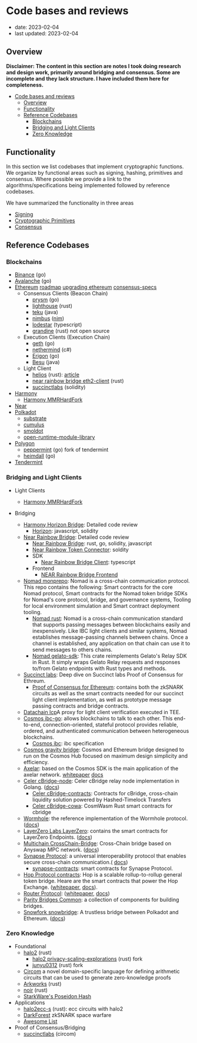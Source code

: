 # Code bases and reviews

- date: 2023-02-04
- last updated: 2023-02-04

## Overview

**Disclaimer: The content in this section are notes I took doing research and design work, primarily around bridging and consensus. Some are incomplete and they lack structure. I have included them here for completeness.**

- [Code bases and reviews](#code-bases-and-reviews)
  - [Overview](#overview)
  - [Functionality](#functionality)
  - [Reference Codebases](#reference-codebases)
    - [Blockchains](#blockchains)
    - [Bridging and Light Clients](#bridging-and-light-clients)
    - [Zero Knowledge](#zero-knowledge)

## Functionality

In this section we list codebases that implement cryptographic functions. We organize by functional areas such as signing, hashing, primitives and consensus. Where possible we provide a link to the algorithms/specifications being implemented followed by reference codebases.

We have summarized the functionality in three areas

- [Signing](../primitives/signatures.md)
- [Cryptographic Primitives](../primitives/primitives.md)
- [Consensus](../chains/intro.md)

## Reference Codebases

### Blockchains

- [Binance](https://github.com/bnb-chain/bsc) (go)
- [Avalanche](https://github.com/ava-labs/avalanchego) (go)
- [Ethereum](https://clientdiversity.org/#distribution) [roadmap](https://notes.ethereum.org/@domothy/roadmap) [upgrading ethereum](https://eth2book.info/bellatrix/contents/) [consensus-specs](https://github.com/ethereum/consensus-specs)
  - Consensus Clients (Beacon Chain)
    - [prysm](https://github.com/prysmaticlabs/prysm) (go)
    - [lighthouse](https://github.com/sigp/lighthouse/) (rust)
    - [teku](https://github.com/ConsenSys/teku) (java)
    - [nimbus](https://github.com/status-im/nimbus-eth2) ([nim](https://nim-lang.org/))
    - [lodestar](https://github.com/ChainSafe/lodestar) (typescript)
    - [grandine](https://github.com/sifraitech/grandine) (rust) not open source
  - Execution Clients (Execution Chain)
    - [geth](https://github.com/ethereum/go-ethereum) (go)
    - [nethermind](https://github.com/NethermindEth/nethermind) (c#)
    - [Erigon](https://github.com/ledgerwatch/erigon) (go)
    - [Besu](https://github.com/hyperledger/besu) (java)
  - Light Client
    - [helios](https://github.com/a16z/helios) (rust): [article](https://a16zcrypto.com/building-helios-ethereum-light-client/)
    - [near rainbow bridge eth2-client](https://github.com/aurora-is-near/rainbow-bridge/tree/master/contracts/near/eth2-client) (rust)
    - [succinctlabs](https://github.com/succinctlabs/eth-proof-of-consensus/tree/main/contracts/src/lightclient) (solidity)
- [Harmony](https://github.com/harmony-one/harmony)
  - [Harmony MMRHardFork](https://github.com/peekpi/harmony/tree/mmrHardfork)
- [Near](https://github.com/near/nearcore)
- [Polkadot](https://github.com/orgs/paritytech/repositories)
  - [substrate](https://github.com/paritytech/substrate)
  - [cumulus](https://github.com/paritytech/cumulus)
  - [smoldot](https://github.com/smol-dot/smoldot)
  - [open-runtime-module-library](https://github.com/open-web3-stack/open-runtime-module-library)
- [Polygon](https://github.com/maticnetwork)
  - [peppermint](https://github.com/maticnetwork/tendermint/tree/peppermint) (go) fork of tendermint
  - [heimdall](https://github.com/maticnetwork/heimdall) (go)
- [Tendermint](https://github.com/tendermint/tendermint)

### Bridging and Light Clients

- Light Clients
  - [Harmony MMRHardFork](https://github.com/peekpi/harmony/tree/mmrHardfork)

- Bridging
  - [Harmony Horizon Bridge](./Horizon.md): Detailed code review
    - [Horizon](https://github.com/johnwhitton/horizon/tree/refactorV2): javascript, solidity
  - [Near Rainbow Bridge](./ethereum-near.md): Detailed code review
    - [Near Rainbow Bridge](https://github.com/aurora-is-near/rainbow-bridge): rust, go, solidity, javascript
    - [Near Rainbow Token Connector](https://github.com/aurora-is-near/rainbow-token-connector): soldity
    - SDK
      - [Near Rainbow Bridge Client](https://github.com/aurora-is-near/rainbow-bridge-client/tree/main/packages/client): typescript
    - Frontend
      - [NEAR Rainbow Bridge Frontend](https://github.com/aurora-is-near/rainbow-bridge-frontend)
  - [Nomad monprepo](https://github.com/nomad-xyz/monorepo): Nomad is a cross-chain communication protocol. This repo contains the following: Smart contracts for the core Nomad protocol, Smart contracts for the Nomad token bridge SDKs for Nomad's core protocol, bridge, and governance systems, Tooling for local environment simulation and Smart contract deployment tooling.
    - [Nomad rust](https://github.com/nomad-xyz/rust): Nomad is a cross-chain communication standard that supports passing messages between blockchains easily and inexpensively. Like IBC light clients and similar systems, Nomad establishes message-passing channels between chains. Once a channel is established, any application on that chain can use it to send messages to others chains.
    - [Nomad gelato-sdk](https://github.com/nomad-xyz/gelato-sdk): This crate reimplements Gelato's Relay SDK in Rust. It simply wraps Gelato Relay requests and responses to/from Gelato endpoints with Rust types and methods.
  - [Succinct labs](../bridge/succinct.md): Deep dive on Succinct labs Proof of Consensus for Ethreum.
    - [Proof of Consensus for Ethereum](https://github.com/succinctlabs/eth-proof-of-consensus): contains both the zkSNARK circuits as well as the smart contracts needed for our succinct light client implementation, as well as prototype message passing contracts and bridge contracts.
  - [Datachain lcp](https://github.com/datachainlab:)A proxy for light client verification executed in TEE.
  - [Cosmos ibc-go](https://github.com/cosmos/ibc-go): allows blockchains to talk to each other. This end-to-end, connection-oriented, stateful protocol provides reliable, ordered, and authenticated communication between heterogeneous blockchains.
    - [Cosmos ibc](https://github.com/cosmos/ibc): ibc specification
  - [Cosmos gravity bridge](https://github.com/cosmos/gravity-bridge): Cosmos and Ethereum bridge designed to run on the Cosmos Hub focused on maximum design simplicity and efficiency.
  - [Axelar](https://github.com/axelarnetwork/axelar-core): based on the Cosmos SDK is the main application of the axelar network. [whitepaper](https://axelar.network/axelar_whitepaper.pdf) [docs](https://docs.axelar.dev/)
  - [Celer cBridge-node](https://github.com/celer-network/cBridge-node): Celer cBridge relay node implementation in Golang. ([docs](https://cbridge-docs.celer.network/))
    - [Celer cBridge-contracts](https://github.com/celer-network/cBridge-contracts): Contracts for cBridge, cross-chain liquidity solution powered by Hashed-Timelock Transfers
    - [Celer cBridge-cowa](https://github.com/celer-network/cbridge-cowa): CosmWasm Rust smart contracts for cbridge
  - [Wormhole](https://github.com/wormhole-foundation/wormhole): the reference implementation of the Wormhole protocol. ([docs](https://book.wormhole.com/introduction/introduction.html))
  - [LayerZero Labs LayerZero](https://github.com/LayerZero-Labs/LayerZero): contains the smart contracts for LayerZero Endpoints. ([docs](https://layerzero.gitbook.io/docs/))
  - [Multichain CrossChain-Bridge](https://github.com/anyswap/CrossChain-Bridge): Cross-Chain bridge based on Anyswap MPC network. ([docs](https://docs.multichain.org/getting-started/introduction))
  - [Synapse Protocol](https://github.com/synapsecns): a universal interoperability protocol that enables secure cross-chain communication.( [docs](https://docs.synapseprotocol.com/))
    - [synapse-contracts](https://github.com/synapsecns/synapse-contracts): smart contracts for Synapse Protocol.
  - [Hop Protocol contracts](https://github.com/hop-protocol/contracts): Hop is a scalable rollup-to-rollup general token bridge. Heare are the smart contracts that power the Hop Exchange. ([whitepaper](https://hop.exchange/whitepaper.pdf), [docs](https://docs.hop.exchange/basics/a-short-explainer)).
  - [Router Protocol](https://github.com/orgs/router-protocol/repositories): ([whitepaper](https://docs.routerprotocol.com/whitepaper/introducing-router-protocol), [docs](https://dev.routerprotocol.com/))
  - [Parity Bridges Common](https://github.com/paritytech/parity-bridges-common): a collection of components for building bridges.
  - [Snowfork snowbridge](https://github.com/Snowfork/snowbridge): A trustless bridge between Polkadot and Ethereum. ([docs](https://docs.snowbridge.network/))

### Zero Knowledge

- Foundational
  - [halo2](https://github.com/zcash/halo2) (rust)
    - [halo2 privacy-scaling-explorations](https://github.com/privacy-scaling-explorations/halo2/commits/main) (rust) fork
    - [junyu0312](https://github.com/junyu0312/halo2) (rust) fork
  - [Circom](https://github.com/iden3/circom) a novel domain-specific language for defining arithmetic circuits that can be used to generate zero-knowledge proofs
  - [Arkworks](https://github.com/arkworks-rs) (rust)
  - [noir](https://github.com/noir-lang/noir) (rust)
  - [StarkWare's Poseidon Hash](https://github.com/starkware-industries/poseidon)
- Applications
  - [halo2ecc-s](https://github.com/DelphinusLab/halo2ecc-s) (rust): ecc circuits with halo2
  - [DarkForest](https://github.com/darkforest-eth) zkSNARK space warfare
  - [Awesome List](https://github.com/snowtigersoft/awesome-darkforest)
- Proof of Consensus/Bridging
  - [succinctlabs](https://github.com/succinctlabs/eth-proof-of-consensus) (circom)
